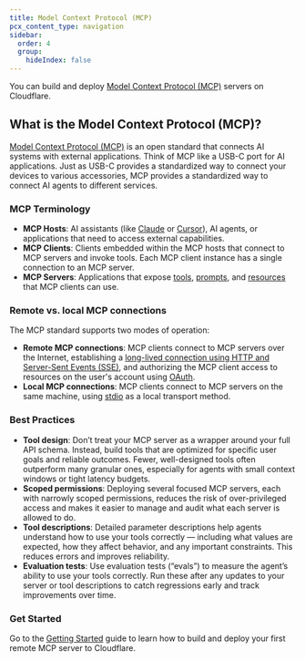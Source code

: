 ```yaml
---
title: Model Context Protocol (MCP)
pcx_content_type: navigation
sidebar:
  order: 4
  group:
    hideIndex: false
---
```


You can build and deploy [Model Context Protocol (MCP)](https://modelcontextprotocol.io/) servers on Cloudflare.

## What is the Model Context Protocol (MCP)?

[Model Context Protocol (MCP)](https://modelcontextprotocol.io) is an open standard that connects AI systems with external applications. Think of MCP like a USB-C port for AI applications. Just as USB-C provides a standardized way to connect your devices to various accessories, MCP provides a standardized way to connect AI agents to different services.

### MCP Terminology

- **MCP Hosts**: AI assistants (like [Claude](http://claude.ai) or [Cursor](http://cursor.com)), AI agents, or applications that need to access external capabilities.
- **MCP Clients**: Clients embedded within the MCP hosts that connect to MCP servers and invoke tools. Each MCP client instance has a single connection to an MCP server.
- **MCP Servers**: Applications that expose [tools](/agents/model-context-protocol/tools/), [prompts](https://modelcontextprotocol.io/docs/concepts/prompts), and [resources](https://modelcontextprotocol.io/docs/concepts/resources) that MCP clients can use.

### Remote vs. local MCP connections

The MCP standard supports two modes of operation:

- **Remote MCP connections**: MCP clients connect to MCP servers over the Internet, establishing a [long-lived connection using HTTP and Server-Sent Events (SSE)](/agents/model-context-protocol/transport/), and authorizing the MCP client access to resources on the user's account using [OAuth](/agents/model-context-protocol/authorization/).
- **Local MCP connections**: MCP clients connect to MCP servers on the same machine, using [stdio](https://spec.modelcontextprotocol.io/specification/draft/basic/transports/#stdio) as a local transport method.

### Best Practices
- **Tool design**: Don’t treat your MCP server as a wrapper around your full API schema. Instead, build tools that are optimized for specific user goals and reliable outcomes. Fewer, well-designed tools often outperform many granular ones, especially for agents with small context windows or tight latency budgets.
- **Scoped permissions**: Deploying several focused MCP servers, each with narrowly scoped permissions, reduces the risk of over-privileged access and makes it easier to manage and audit what each server is allowed to do.
- **Tool descriptions**: Detailed parameter descriptions help agents understand how to use your tools correctly — including what values are expected, how they affect behavior, and any important constraints. This reduces errors and improves reliability.
- **Evaluation tests**: Use evaluation tests (“evals”) to measure the agent’s ability to use your tools correctly. Run these after any updates to your server or tool descriptions to catch regressions early and track improvements over time. 

### Get Started

Go to the [Getting Started](/agents/guides/remote-mcp-server/) guide to learn how to build and deploy your first remote MCP server to Cloudflare.

